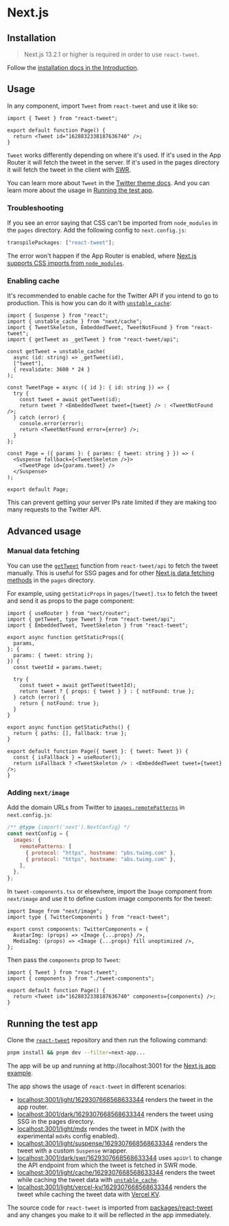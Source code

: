 # Next.js

## Installation

> Next.js 13.2.1 or higher is required in order to use `react-tweet`.

Follow the [installation docs in the Introduction](/#installation).

## Usage

In any component, import `Tweet` from `react-tweet` and use it like so:

```tsx
import { Tweet } from "react-tweet";

export default function Page() {
  return <Tweet id="1628832338187636740" />;
}
```

`Tweet` works differently depending on where it's used. If it's used in the App Router it will fetch the tweet in the server. If it's used in the pages directory it will fetch the tweet in the client with [SWR](https://swr.vercel.app/).

You can learn more about `Tweet` in the [Twitter theme docs](/twitter-theme). And you can learn more about the usage in [Running the test app](#running-the-test-app).

### Troubleshooting

If you see an error saying that CSS can't be imported from `node_modules` in the `pages` directory. Add the following config to `next.config.js`:

```js
transpilePackages: ["react-tweet"];
```

The error won't happen if the App Router is enabled, where [Next.js supports CSS imports from `node_modules`](https://github.com/vercel/next.js/discussions/27953#discussioncomment-3978605).

### Enabling cache

It's recommended to enable cache for the Twitter API if you intend to go to production. This is how you can do it with [`unstable_cache`](https://nextjs.org/docs/app/api-reference/functions/unstable_cache):

```tsx
import { Suspense } from "react";
import { unstable_cache } from "next/cache";
import { TweetSkeleton, EmbeddedTweet, TweetNotFound } from "react-tweet";
import { getTweet as _getTweet } from "react-tweet/api";

const getTweet = unstable_cache(
  async (id: string) => _getTweet(id),
  ["tweet"],
  { revalidate: 3600 * 24 }
);

const TweetPage = async ({ id }: { id: string }) => {
  try {
    const tweet = await getTweet(id);
    return tweet ? <EmbeddedTweet tweet={tweet} /> : <TweetNotFound />;
  } catch (error) {
    console.error(error);
    return <TweetNotFound error={error} />;
  }
};

const Page = ({ params }: { params: { tweet: string } }) => (
  <Suspense fallback={<TweetSkeleton />}>
    <TweetPage id={params.tweet} />
  </Suspense>
);

export default Page;
```

This can prevent getting your server IPs rate limited if they are making too many requests to the Twitter API.

## Advanced usage

### Manual data fetching

You can use the [`getTweet`](/api-reference#gettweet) function from `react-tweet/api` to fetch the tweet manually. This is useful for SSG pages and for other [Next.js data fetching methods](https://nextjs.org/docs/basic-features/data-fetching/overview) in the `pages` directory.

For example, using `getStaticProps` in `pages/[tweet].tsx` to fetch the tweet and send it as props to the page component:

```tsx
import { useRouter } from "next/router";
import { getTweet, type Tweet } from "react-tweet/api";
import { EmbeddedTweet, TweetSkeleton } from "react-tweet";

export async function getStaticProps({
  params,
}: {
  params: { tweet: string };
}) {
  const tweetId = params.tweet;

  try {
    const tweet = await getTweet(tweetId);
    return tweet ? { props: { tweet } } : { notFound: true };
  } catch (error) {
    return { notFound: true };
  }
}

export async function getStaticPaths() {
  return { paths: [], fallback: true };
}

export default function Page({ tweet }: { tweet: Tweet }) {
  const { isFallback } = useRouter();
  return isFallback ? <TweetSkeleton /> : <EmbeddedTweet tweet={tweet} />;
}
```

### Adding `next/image`

Add the domain URLs from Twitter to [`images.remotePatterns`](https://nextjs.org/docs/api-reference/next/image#remote-patterns) in `next.config.js`:

```js
/** @type {import('next').NextConfig} */
const nextConfig = {
  images: {
    remotePatterns: [
      { protocol: "https", hostname: "pbs.twimg.com" },
      { protocol: "https", hostname: "abs.twimg.com" },
    ],
  },
};
```

In `tweet-components.tsx` or elsewhere, import the `Image` component from `next/image` and use it to define custom image components for the tweet:

```tsx
import Image from "next/image";
import type { TwitterComponents } from "react-tweet";

export const components: TwitterComponents = {
  AvatarImg: (props) => <Image {...props} />,
  MediaImg: (props) => <Image {...props} fill unoptimized />,
};
```

Then pass the `components` prop to `Tweet`:

```tsx
import { Tweet } from "react-tweet";
import { components } from "./tweet-components";

export default function Page() {
  return <Tweet id="1628832338187636740" components={components} />;
}
```

## Running the test app

Clone the [`react-tweet`](https://github.com/vercel-labs/react-tweet) repository and then run the following command:

```bash
pnpm install && pnpm dev --filter=next-app...
```

The app will be up and running at http://localhost:3001 for the [Next.js app example](https://github.com/vercel-labs/react-tweet/tree/main/apps/next-app).

The app shows the usage of `react-tweet` in different scenarios:

- [localhost:3001/light/1629307668568633344](http://localhost:3001/light/1629307668568633344) renders the tweet in the app router.
- [localhost:3001/dark/1629307668568633344](http://localhost:3001/dark/1629307668568633344) renders the tweet using SSG in the pages directory.
- [localhost:3001/light/mdx](http://localhost:3001/light/mdx) rendes the tweet in MDX (with the experimental `mdxRs` config enabled).
- [localhost:3001/light/suspense/1629307668568633344](http://localhost:3001/light/suspense/1629307668568633344) renders the tweet with a custom `Suspense` wrapper.
- [localhost:3001/dark/swr/1629307668568633344](http://localhost:3001/dark/swr/1629307668568633344) uses `apiUrl` to change the API endpoint from which the tweet is fetched in SWR mode.
- [localhost:3001/light/cache/1629307668568633344](http://localhost:3001/light/suspense/1629307668568633344) renders the tweet while caching the tweet data with [`unstable_cache`](https://nextjs.org/docs/app/api-reference/functions/unstable_cache).
- [localhost:3001/light/vercel-kv/1629307668568633344](http://localhost:3001/light/suspense/1629307668568633344) renders the tweet while caching the tweet data with [Vercel KV](https://vercel.com/docs/storage/vercel-kv).

The source code for `react-tweet` is imported from [packages/react-tweet](https://github.com/vercel-labs/react-tweet/tree/main/packages/react-tweet) and any changes you make to it will be reflected in the app immediately.
